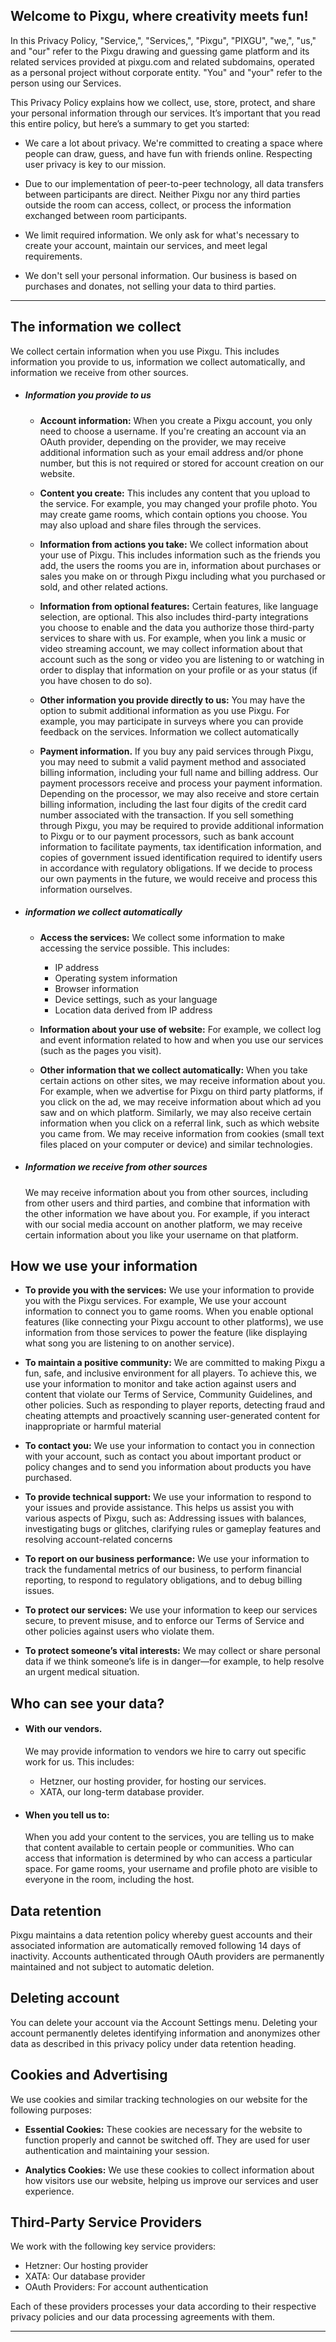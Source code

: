 ## Welcome to Pixgu, where creativity meets fun!

In this Privacy Policy, "Service,", "Services,", "Pixgu", "PIXGU", "we,", "us," and "our" refer to the Pixgu drawing and guessing game platform and its related services provided at pixgu.com and related subdomains, operated as a personal project without corporate entity. "You" and "your" refer to the person using our Services.

This Privacy Policy explains how we collect, use, store, protect, and share your personal information through our services. It’s important that you read this entire policy, but here’s a summary to get you started:

- We care a lot about privacy. We're committed to creating a space where people can draw, guess, and have fun with friends online. Respecting user privacy is key to our mission.

- Due to our implementation of peer-to-peer technology, all data transfers between participants are direct. Neither Pixgu nor any third parties outside the room can access, collect, or process the information exchanged between room participants.

- We limit required information. We only ask for what's necessary to create your account, maintain our services, and meet legal requirements.

- We don't sell your personal information. Our business is based on purchases and donates, not selling your data to third parties.

---

## The information we collect

We collect certain information when you use Pixgu. This includes information you provide to us, information we collect automatically, and information we receive from other sources.

- ##### Information you provide to us

  - **Account information:** When you create a Pixgu account, you only need to choose a username. If you're creating an account via an OAuth provider, depending on the provider, we may receive additional information such as your email address and/or phone number, but this is not required or stored for account creation on our website.

  - **Content you create:** This includes any content that you upload to the service. For example, you may changed your profile photo. You may create game rooms, which contain options you choose. You may also upload and share files through the services.

  - **Information from actions you take:** We collect information about your use of Pixgu. This includes information such as the friends you add, the users the rooms you are in, information about purchases or sales you make on or through Pixgu including what you purchased or sold, and other related actions.

  - **Information from optional features:** Certain features, like language selection, are optional. This also includes third-party integrations you choose to enable and the data you authorize those third-party services to share with us. For example, when you link a music or video streaming account, we may collect information about that account such as the song or video you are listening to or watching in order to display that information on your profile or as your status (if you have chosen to do so).

  - **Other information you provide directly to us:** You may have the option to submit additional information as you use Pixgu. For example, you may participate in surveys where you can provide feedback on the services.
    Information we collect automatically

  - **Payment information.** If you buy any paid services through Pixgu, you may need to submit a valid payment method and associated billing information, including your full name and billing address. Our payment processors receive and process your payment information. Depending on the processor, we may also receive and store certain billing information, including the last four digits of the credit card number associated with the transaction. If you sell something through Pixgu, you may be required to provide additional information to Pixgu or to our payment processors, such as bank account information to facilitate payments, tax identification information, and copies of government issued identification required to identify users in accordance with regulatory obligations. If we decide to process our own payments in the future, we would receive and process this information ourselves.

- ##### information we collect automatically

  - **Access the services:** We collect some information to make accessing the service possible. This includes:

    - IP address
    - Operating system information
    - Browser information
    - Device settings, such as your language
    - Location data derived from IP address

  - **Information about your use of website:** For example, we collect log and event information related to how and when you use our services (such as the pages you visit).

  - **Other information that we collect automatically:** When you take certain actions on other sites, we may receive information about you. For example, when we advertise for Pixgu on third party platforms, if you click on the ad, we may receive information about which ad you saw and on which platform. Similarly, we may also receive certain information when you click on a referral link, such as which website you came from.
    We may receive information from cookies (small text files placed on your computer or device) and similar technologies.

- ##### Information we receive from other sources

  We may receive information about you from other sources, including from other users and third parties, and combine that information with the other information we have about you. For example, if you interact with our social media account on another platform, we may receive certain information about you like your username on that platform.

## How we use your information

- **To provide you with the services:** We use your information to provide you with the Pixgu services. For example, We use your account information to connect you to game rooms. When you enable optional features (like connecting your Pixgu account to other platforms), we use information from those services to power the feature (like displaying what song you are listening to on another service).

- **To maintain a positive community:** We are committed to making Pixgu a fun, safe, and inclusive environment for all players. To achieve this, we use your information to monitor and take action against users and content that violate our Terms of Service, Community Guidelines, and other policies. Such as responding to player reports, detecting fraud and cheating attempts and proactively scanning user-generated content for inappropriate or harmful material

- **To contact you:** We use your information to contact you in connection with your account, such as contact you about important product or policy changes and to send you information about products you have purchased.

- **To provide technical support:** We use your information to respond to your issues and provide assistance. This helps us assist you with various aspects of Pixgu, such as: Addressing issues with balances, investigating bugs or glitches, clarifying rules or gameplay features and resolving account-related concerns

- **To report on our business performance:** We use your information to track the fundamental metrics of our business, to perform financial reporting, to respond to regulatory obligations, and to debug billing issues.

- **To protect our services:** We use your information to keep our services secure, to prevent misuse, and to enforce our Terms of Service and other policies against users who violate them.

- **To protect someone’s vital interests:** We may collect or share personal data if we think someone’s life is in danger—for example, to help resolve an urgent medical situation.

## Who can see your data?

- #### With our vendors.

  We may provide information to vendors we hire to carry out specific work for us. This includes:

  - Hetzner, our hosting provider, for hosting our services.
  - XATA, our long-term database provider.

- #### When you tell us to:

  When you add your content to the services, you are telling us to make that content available to certain people or communities. Who can access that information is determined by who can access a particular space. For game rooms, your username and profile photo are visible to everyone in the room, including the host.

## Data retention

Pixgu maintains a data retention policy whereby guest accounts and their associated information are automatically removed following 14 days of inactivity. Accounts authenticated through OAuth providers are permanently maintained and not subject to automatic deletion.

## Deleting account

You can delete your account via the Account Settings menu. Deleting your account permanently deletes identifying information and anonymizes other data as described in this privacy policy under data retention heading.

## Cookies and Advertising

We use cookies and similar tracking technologies on our website for the following purposes:

- **Essential Cookies:** These cookies are necessary for the website to function properly and cannot be switched off. They are used for user authentication and maintaining your session.

- **Analytics Cookies:** We use these cookies to collect information about how visitors use our website, helping us improve our services and user experience.

## Third-Party Service Providers

We work with the following key service providers:

- Hetzner: Our hosting provider
- XATA: Our database provider
- OAuth Providers: For account authentication

Each of these providers processes your data according to their respective privacy policies and our data processing agreements with them.

---
